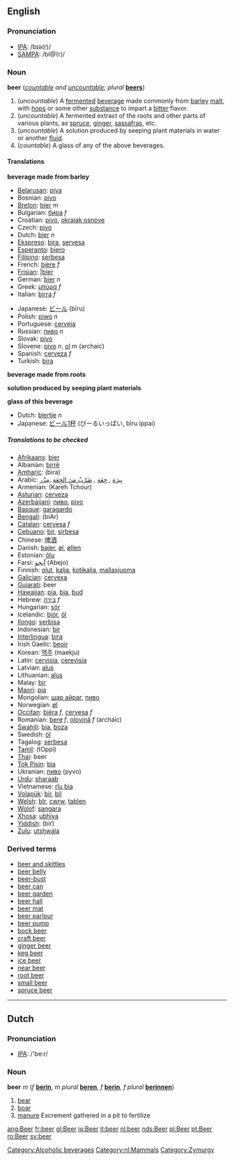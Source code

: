 {{Wikipedia}}
==English==

===Pronunciation===
*[[IPA]]: /bɪə(r)/
*[[SAMPA]]: /bI@(r)/

===Noun===
'''beer''' (''[[countable]] and [[uncountable]]; plural'' '''[[beers]]''')

#(''uncountable'') A [[ferment]]ed [[beverage]] made commonly from [[barley]] [[malt]], with [[hop]]s or some other [[substance]] to impart a [[bitter]] flavor.
#(''uncountable'') A fermented extract of the roots and other parts of various plants, as [[spruce]], [[ginger]], [[sassafras]], etc.
#(''uncountable'') A solution produced by seeping plant materials in water or another [[fluid]].
#(''countable'') A glass of any of the above beverages.

====Translations====
'''beverage made from barley'''
{{top}}
*[[Belarusan]]: [[piva]]
*Bosnian: [[pivo]]
*[[Breton]]: [[bier#Breton|bier]] ''m''
*Bulgarian: [[бира]] ''f''
*Croatian: [[pivo]], [[okrajak osnove]]
*Czech: [[pivo]]
*Dutch: [[bier#Dutch|bier]] ''n''
*[[Ekspreso]]: [[bira]], [[servesa]]
*[[Esperanto]]: [[biero]]
*[[Filipino]]: [[serbesa]]
*French: [[bière]] ''f''
*[[Frisian]]: [[bier#Frisian||bier]]
*German: [[Bier#German|bier]] ''n''
*Greek: [[μπύρα]] ''f''
*Italian: [[birra]] ''f''
{{mid}}
*Japanese:  [[ビール]] (bīru) 
*Polish: [[piwo]] ''n''
*Portuguese: [[cerveja]]
*Russian: [[пиво]] ''n''
*Slovak: [[pivo]]
*Slovene: [[pivo]] ''n'', [[ol]] ''m'' (archaic)
*Spanish: [[cerveza]] ''f''
*Turkish: [[bira]]
{{bottom}}

'''beverage made from roots'''
{{top}}
{{mid}}
{{bottom}}

'''solution produced by seeping plant materials'''
{{top}}
{{mid}}
{{bottom}}

'''glass of this beverage'''
{{top}}
*Dutch: [[biertje]] ''n''
*Japanese: [[ビール1杯]] (びーるいっぱい, bīru ippai)
{{mid}}
{{bottom}}

=====Translations to be checked=====
<!--Remove this section once all of the translations below have been moved into the tables above.-->
{{checktrans}}

*[[Afrikaans]]: [[bier#Afrikaans|bier]]
*Albanian: [[birrë]]
*[[Amharic]]: (bira)
*Arabic: [[بيرة|بِيرَة]] , [[جعة|جِعَة]] , [[ضرب من الجعة|ضَرْبٌ منَ الجِعَة]] ,[[مزر|مِزْر]] 
*Armenian: (Kareh Tchour)
*[[Asturian]]: [[cerveza]]
*[[Azerbaijani]]: [[пиво]], [[pivo]] 
*[[Basque]]: [[garagardo]]
*[[Bengali]]: (biAr)
*[[Catalan]]: [[cervesa]] ''f''
*[[Cebuano]]: [[bir]], [[sirbesa]]
*Chinese: [[啤酒]]
*Danish: [[bajer]], [[øl]], [[øllen]]
*Estonian: [[õlu]]
*Farsi: [[ابجو|آبجو]] (Abejo)
*Finnish: [[olut]], [[kalja]], [[kotikalja]], [[mallasjuoma]]
*[[Galician]]: [[cervexa]]
*[[Gujarati]]: beer
*[[Hawaiian]]: [[pia]], [[bia]], [[bud]] 
*Hebrew: [[בירה]] ''f''
*Hungarian: [[sör]]
*Icelandic: [[bjór]], [[öl]]
*[[Ilongo]]: [[serbisa]]
*Indonesian: [[bir]]
*[[Interlingua]]: [[bira]]
*Irish Gaelic: [[beoir]]
*Korean: [[맥주]] (maekju)
*Latin: [[cervisia]], [[cerevisia]]
*Latvian: [[alus]]
*Lithuanian: [[alus]]
*Malay: [[bir]]
*[[Maori]]: [[pia#Maori|pia]]
*Mongolian: [[шар айраг]], [[пиво]]
*Norwegian: [[øl]]
*[[Occitan]]: [[bièra]] ''f'', [[cervesa]] ''f'' 
*Romanian: [[bere#Romanian|bere]] ''f'', [[olovină]] ''f'' (archaic)
*[[Swahili]]: [[bia]], [[boza]]
*Swedish: [[öl]]
*Tagalog: [[serbesa]]
*[[Tamil]]: (tOppi)
*[[Thai]]: beer
*[[Tok Pisin]]: [[bia]]
*Ukranian: [[пиво]] (pyvo)
*[[Urdu]]: [[sharaab]]
*Vietnamese: [[r­îu bia]]
*[[Volapük]]: [[bir]], [[bil]]
*[[Welsh]]: [[bîr]], [[cwrw]], [[tablen]]
*[[Wolof]]: [[sangara]]
*[[Xhosa]]: [[ubhiya]]
*[[Yiddish]]: (bir)
*[[Zulu]]: [[utshwala]]

===Derived terms===
*[[beer and skittles]]
*[[beer belly]]
*[[beer-bust]]
*[[beer can]]
*[[beer garden]]
*[[beer hall]]
*[[beer mat]]
*[[beer parlour]]
*[[beer pump]]
*[[bock beer]]
*[[craft beer]]
*[[ginger beer]]
*[[keg beer]]
*[[ice beer]]
*[[near beer]]
*[[root beer]]
*[[small beer]]
*[[spruce beer]]

[[Category:Alcoholic beverages]]

----

==Dutch==
[[Category:nl:Mammals]]
===Pronunciation===
*[[w:IPA|IPA]]: /'be:r/

===Noun===
'''beer''' ''m'' (''f'' '''[[berin]]''', ''m plural'' '''[[beren]]''', ''f'' '''[[berin]]''', ''f plural'' '''[[berinnen]]''')

#[[bear]]
#[[boar]]
#[[manure]] Excrement gathered in a pit to fertilize

[[Category:Zymurgy]]

[[ang:Beer]]
[[fr:beer]]
[[gl:Beer]]
[[io:Beer]]
[[it:beer]]
[[nl:beer]]
[[nds:Beer]]
[[pl:Beer]]
[[pt:Beer]]
[[ro:Beer]]
[[sv:beer]]